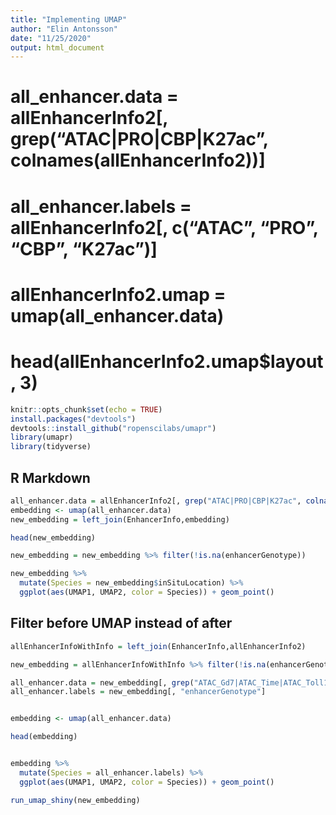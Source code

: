 ```yaml
---
title: "Implementing UMAP"
author: "Elin Antonsson"
date: "11/25/2020"
output: html_document
---
```


# all_enhancer.data = allEnhancerInfo2[, grep("ATAC|PRO|CBP|K27ac", colnames(allEnhancerInfo2))]
# all_enhancer.labels = allEnhancerInfo2[, c("ATAC", "PRO", "CBP", "K27ac")]

# allEnhancerInfo2.umap = umap(all_enhancer.data)
# head(allEnhancerInfo2.umap$layout, 3)

```r
knitr::opts_chunk$set(echo = TRUE)
install.packages("devtools")
devtools::install_github("ropenscilabs/umapr")
library(umapr)
library(tidyverse)
```

## R Markdown

```r
all_enhancer.data = allEnhancerInfo2[, grep("ATAC|PRO|CBP|K27ac", colnames(allEnhancerInfo2))]
embedding <- umap(all_enhancer.data)
new_embedding = left_join(EnhancerInfo,embedding)

head(new_embedding)

new_embedding = new_embedding %>% filter(!is.na(enhancerGenotype))

new_embedding %>% 
  mutate(Species = new_embedding$inSituLocation) %>%
  ggplot(aes(UMAP1, UMAP2, color = Species)) + geom_point()
```

## Filter before UMAP instead of after

```r
allEnhancerInfoWithInfo = left_join(EnhancerInfo,allEnhancerInfo2)

new_embedding = allEnhancerInfoWithInfo %>% filter(!is.na(enhancerGenotype))

all_enhancer.data = new_embedding[, grep("ATAC_Gd7|ATAC_Time|ATAC_Toll10b|ATAC_Toll9|PRO_Gd7|PRO_Toll10b|PRO_Toll9|PRO_Time|CBP_Gd7|CBP_Toll10b|CBP_Toll9|K27ac_Gd7|K27ac_Toll10b|K27ac_Toll9", colnames(new_embedding))]
all_enhancer.labels = new_embedding[, "enhancerGenotype"]


embedding <- umap(all_enhancer.data)

head(embedding)


embedding %>% 
  mutate(Species = all_enhancer.labels) %>%
  ggplot(aes(UMAP1, UMAP2, color = Species)) + geom_point()

run_umap_shiny(new_embedding)

```
